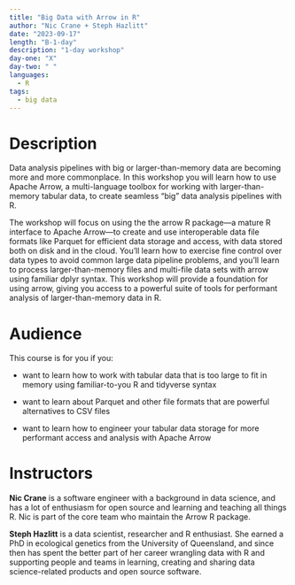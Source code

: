 ```yaml
---
title: "Big Data with Arrow in R"
author: "Nic Crane + Steph Hazlitt"
date: "2023-09-17"
length: "B-1-day"
description: "1-day workshop"
day-one: "X"
day-two: " "
languages:
  - R
tags:
  - big data
---
```



# Description

Data analysis pipelines with big or larger-than-memory data are becoming more and more commonplace. In this workshop you will learn how to use Apache Arrow, a multi-language toolbox for working with larger-than-memory tabular data, to create seamless "big" data analysis pipelines with R. 
  
The workshop will focus on using the the arrow R package---a mature R interface to Apache Arrow---to create and use interoperable data file formats like Parquet for efficient data storage and access, with data stored both on disk and in the cloud. You'll learn how to exercise fine control over data types to avoid common large data pipeline problems, and you'll learn to process larger-than-memory files and multi-file data sets with arrow using familiar dplyr syntax. This workshop will provide a foundation for using arrow, giving you access to a powerful suite of tools for performant analysis of larger-than-memory data in R.


# Audience

This course is for you if you:

-   want to learn how to work with tabular data that is too large to fit in memory using familiar-to-you R and tidyverse syntax

-   want to learn about Parquet and other file formats that are powerful alternatives to CSV files

-   want to learn how to engineer your tabular data storage for more performant access and analysis with Apache Arrow


# Instructors

**Nic Crane** is a software engineer with a background in data science, and has a lot of enthusiasm for open source and learning and teaching all things R.  Nic is part of the core team who maintain the Arrow R package.

**Steph Hazlitt** is a data scientist, researcher and R enthusiast. She earned a PhD in ecological genetics from the University of Queensland, and since then has spent the better part of her career wrangling data with R and supporting people and teams in learning, creating and sharing data science-related products and open source software.
